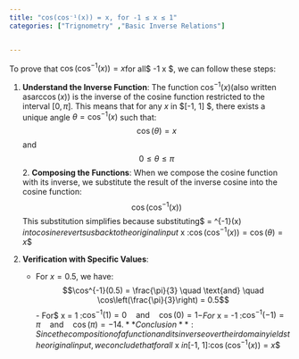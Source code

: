 ```yaml
---
title: "cos(cos⁻¹(x)) = x, for -1 ≤ x ≤ 1"
categories: ["Trignometry" ,"Basic Inverse Relations"]


---
```




To prove that $\cos(\cos^{-1}(x)) = x$for all$ -1 \leq x \leq 1 $, we can follow these steps:

1. **Understand the Inverse Function**: The function $\cos^{-1}(x)$(also written as$\arccos(x)$) is the inverse of the cosine function restricted to the interval $[0, \pi]$. This means that for any $x$ in $[-1, 1] $, there exists a unique angle $\theta = \cos^{-1}(x)$ such that:
   $$\cos(\theta) = x$$and$$0 \leq \theta \leq \pi$$2. **Composing the Functions**: When we compose the cosine function with its inverse, we substitute the result of the inverse cosine into the cosine function:$$\cos(\cos^{-1}(x))$$This substitution simplifies because substituting$ \theta = \cos^{-1}(x) $into cosine reverts us back to the original input$ x $:
   $$\cos(\cos^{-1}(x)) = \cos(\theta) = x$$

3. **Verification with Specific Values**:
   - For $x = 0.5$, we have:
     $$\cos^{-1}(0.5) = \frac{\pi}{3} \quad \text{and} \quad \cos\left(\frac{\pi}{3}\right) = 0.5$$- For$ x = 1 $:
     $$\cos^{-1}(1) = 0 \quad \text{and} \quad \cos(0) = 1$$- For$ x = -1 $:
     $$\cos^{-1}(-1) = \pi \quad \text{and} \quad \cos(\pi) = -1$$4. **Conclusion**: Since the composition of a function and its inverse over their domain yields the original input, we conclude that for all$ x $in$[-1, 1]$:
   $$\cos(\cos^{-1}(x)) = x$$
